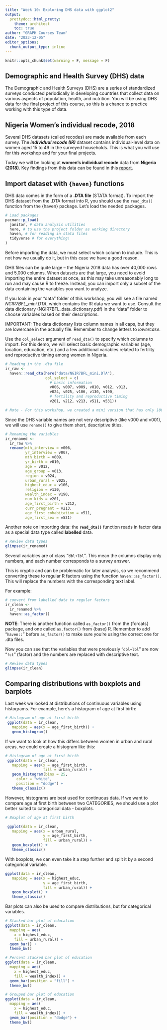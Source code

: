 ```yaml
---
title: "Week 10: Exploring DHS data with ggplot2"
output:
  prettydoc::html_pretty:
    theme: architect
    toc: true
author: "GRAPH Courses Team"
date: "2023-12-05"
editor_options: 
  chunk_output_type: inline
---
```


```r
knitr::opts_chunk$set(warning = F, message = F)
```

## Demographic and Health Survey (DHS) data

The Demographic and Health Surveys (DHS) are a series of standardized surveys conducted periodically in developing countries that collect data on various aspects of population, health, and nutrition. You will be using DHS data for the final project of this course, so this is a chance to practice working with this type of data.

## Nigeria Women's individual recode, 2018

Several DHS datasets (called recodes) are made available from each survey. The ***individual recode (IR)*** dataset contains individual-level data on women aged 15 to 49 in the surveyed households. This is what you will use for this workshop and for your final projects.

Today we will be looking at **women's individual recode** data from **Nigeria (2018)**. Key findings from this data can be found in this [report](https://drive.google.com/file/d/10pp9O9EJZvideynYyANqJtBCsN_vNQjs/view).

## Import dataset with `{haven}` functions

DHS data comes in the form of a **.DTA file** (STATA format). To import the DHS dataset from the .DTA format into R, you should use the `read_dta()` function from the {haven} package. Let's load the needed packages.

```r
# Load packages
pacman::p_load(
  janitor, # data analysis utilities
  here, # to use the project folder as working directory
  haven, # for reading in stata files
  tidyverse # for everything!
)
```

Before importing the data, we must select which column to include. This is not how we usually do it, but in this case we have a good reason.

DHS files can be quite large -- the Nigeria 2018 data has over 40,000 rows and 5,000 columns. When datasets are that large, you need to avoid importing the entire dataset at once, as this may take unreasonably long to run and may cause R to freeze. Instead, you can import only a subset of the data containing the variables you want to analyze.

If you look in your "data" folder of this workshop, you will see a file named *NGIR7BFL_mini.DTA*, which contains the IR data we want to use. Consult the data dictionary (NGIR7BFL_data_dictionary.pdf) in the "data" folder to choose variables based on their descriptions.

IMPORTANT: The data dictionary lists column names in all caps, but they are lowercase in the actually file. Remember to change letters to *lowercase*.

Use the `col_select` argument of `read_dta()` to specify which columns to import. For this demo, we will select basic demographic variables (age, location, education, etc.) and a few additional variables related to fertility and reproductive timing among women in Nigeria.

```r
# Reading in the .dta file
ir_raw <- 
  haven::read_dta(here("data/NGIR7BFL_mini.DTA"),
                  col_select = c(
                    # basic information
                    v006, v007, v009, v010, v012, v013, 
                    v024, v025, v106, v130, v190,   
                    # fertility and reproductive timing
                    v201, v212, v213, v511, v531))

# Note - For this workshop, we created a mini version that has only 1000 rows, but in your actual final project you will be expected to work with all rows.
```

Since the DHS variable names are not very descriptive (like v000 and v001), we will use `rename()` to give them short, descriptive titles.

```r
# Renaming the variables
ir_renamed <- 
  ir_raw %>% 
  rename(mth_interview = v006,
         yr_interview = v007,
         mth_birth = v009,
         yr_birth = v010,
         age = v012,
         age_group = v013,
         region = v024,
         urban_rural = v025,
         highest_educ = v106,
         religion = v130,
         wealth_index = v190,
         num_kids = v201,
         age_first_birth = v212,
         curr_pregnant = v213,
         age_first_cohabitation = v511,
         age_first_sex = v531)
```

Another note on importing data: the **`read_dta()`** function reads in factor data as a special data type called **labelled** data.

```r
# Review data types
glimpse(ir_renamed)
```

Several variables are of class "`dbl+lbl`". This mean the columns display only numbers, and each number corresponds to a survey answer.

This is cryptic and can be problematic for later analysis, so we recommend converting these to regular R factors using the function `haven::as_factor()`. This will replace the numbers with the corresponding text label.

For example:

```r
# convert from labelled data to regular factors
ir_clean <- 
  ir_renamed %>% 
  haven::as_factor()
```

**NOTE**: There is another function called `as_factor()` from the {forcats} package, and one called `as.factor()` from {base} R. Remember to add "`haven::`" before `as_factor()` to make sure you're using the correct one for .dta files.

Now you can see that the variables that were previously "`dbl+lbl`" are now "`fct`" (factor) and the numbers are replaced with descriptive text.

```r
# Review data types
glimpse(ir_clean)
```

## Comparing distributions with boxplots and barplots

Last week we looked at distributions of continuous variables using histograms. For example, here's a histogram of age at first birth:

```r
# Histogram of age at first birth
 ggplot(data = ir_clean,
   mapping = aes(x = age_first_birth)) +
   geom_histogram()
```

If we want to look at how this differs between women in urban and rural areas, we could create a histogram like this:

```r
# Histogram of age at first birth
 ggplot(data = ir_clean,
   mapping = aes(x = age_first_birth, 
                 fill = urban_rural)) +
   geom_histogram(bins = 25, 
     color = "white",
     position = "dodge") +
   theme_classic()
```

However, histograms are best used for continuous data. If we want to compare age at first birth between two CATEGORIES, we should use a plot better suited to categorical data - boxplots.

```r
# Boxplot of age at first birth

 ggplot(data = ir_clean,
   mapping = aes(x = urban_rural, 
                 y = age_first_birth, 
                 fill = urban_rural)) +
   geom_boxplot() +
   theme_classic()
```

With boxplots, we can even take it a step further and split it by a second categorical variable.

```r
ggplot(data = ir_clean,
   mapping = aes(x = highest_educ, 
                 y = age_first_birth, 
                 fill = urban_rural)) +
   geom_boxplot() +
   theme_classic()
```

Bar plots can also be used to compare distributions, but for categorical variables.

```r
# Stacked bar plot of education
ggplot(data = ir_clean,
  mapping = aes(
    x = highest_educ,
    fill = urban_rural)) +
  geom_bar() +
  theme_bw()
```

```r
# Percent stacked bar plot of education
ggplot(data = ir_clean,
  mapping = aes(
    x = highest_educ,
    fill = wealth_index)) +
  geom_bar(position = "fill") +
  theme_bw()
```

```r
# Grouped bar plot of education
ggplot(data = ir_clean,
  mapping = aes(
    x = highest_educ,
    fill = wealth_index)) +
  geom_bar(position = "dodge") +
  theme_bw()
```
